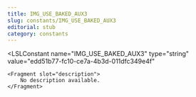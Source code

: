 ```yaml
---
title: IMG_USE_BAKED_AUX3
slug: constants/IMG_USE_BAKED_AUX3
editorial: stub
category: constants
---
```


<LSLConstant
	name="IMG_USE_BAKED_AUX3"
	type="string"
	value="edd51b77-fc10-ce7a-4b3d-011dfc349e4f"
>
	<Fragment slot="description">
		No description available.
	</Fragment>
</LSLConstant>
